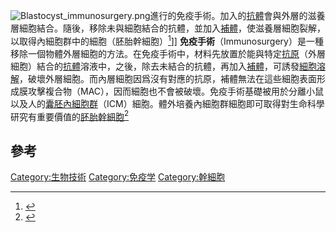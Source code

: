 [[File:Blastocyst_immunosurgery.png|thumb]]進行的免疫手術。加入的[[抗體|抗體]]會與外層的滋養層細胞結合。隨後，移除未與細胞結合的抗體，並加入[[補體|補體]]，使滋養層細胞裂解，以取得內細胞群中的細胞（胚胎幹細胞）<ref>{{cite journal|last1=Häggström|first1=Mikael|title=Allogeneic component to overcome rejection in interspecific pregnancy|journal=WikiJournal of Medicine|date=2014|volume=1|issue=1|doi=10.15347/wjm/2014.004|url=https://en.wikiversity.org/wiki/WikiJournal_of_Medicine/Allogeneic_component_to_overcome_rejection_in_interspecific_pregnancy|access-date=2017-01-07|archive-date=2016-10-06|archive-url=https://web.archive.org/web/20161006154827/https://en.wikiversity.org/wiki/WikiJournal_of_Medicine/Allogeneic_component_to_overcome_rejection_in_interspecific_pregnancy|dead-url=no}}</ref>]]
'''免疫手術'''（Immunosurgery）是一種移除一個物體外層細胞的方法。在免疫手術中，材料先放置於能與特定[[抗原|抗原]]（外層細胞）結合的[[抗體|抗體]]溶液中，之後，除去未結合的抗體，再加入[[補體|補體]]，可誘發[[細胞溶解|細胞溶解]]，破壞外層細胞。而內層細胞因爲沒有對應的抗原，補體無法在這些細胞表面形成膜攻擊複合物（MAC），因而細胞也不會被破壞。免疫手術基礎被用於分離小鼠以及人的[[囊胚_(哺乳動物)|囊胚]][[內細胞群|內細胞群]]（ICM）細胞。體外培養內細胞群細胞即可取得對生命科學研究有重要價值的[[胚胎幹細胞|胚胎幹細胞]]<ref>{{Cite journal
| last1 = Solter
| first1 = D
| last2 = Knowles
| first2 = BB
| title = Immunosurgery of mouse blastocyst
| journal = Proceedings of the National Academy of Sciences of the United States of America
| volume = 72
| issue = 12
| pages = 5099–102
| year = 1975
| pmid = 1108013
| pmc = 388883
|bibcode = 1975PNAS...72.5099S |doi = 10.1073/pnas.72.12.5099 }}</ref>

==參考==
{{reflist}}

{{biology-stub}}

[[Category:生物技術|Category:生物技術]]
[[Category:免疫学|Category:免疫学]]
[[Category:幹細胞|Category:幹細胞]]